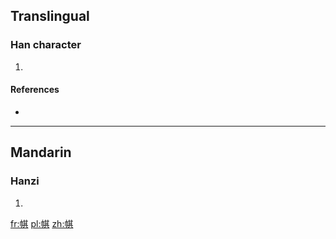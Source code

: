 ==Translingual==

===Han character===
{{Han char|rn=50|rad=巾|as=08|sn=11|four=|canj=中月廿一金 (LBTMC)|ids=⿰[[巾]][[其]]}}

# {{defn|Han|sort=巾08}}

====References====
* {{Han ref|kx=0333.161|dkj=08958|hdz=10742.100|uh=5E3A|ud=24122}}

----

==Mandarin==

===Hanzi===
{{cmn-hanzi|pin=[[qí]] ([[qi2]])|wg=ch'i<sup>2</sup>}}

# {{defn|lang=cmn|sort=巾08}}

[[fr:帺]]
[[pl:帺]]
[[zh:帺]]